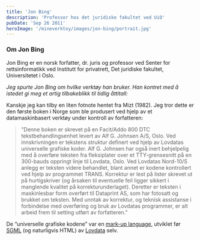 ```yaml
---
title: 'Jon Bing'
description: 'Professor hos det juridiske fakultet ved UiO'
pubDate: 'Sep 26 2011'
heroImage: '/mineverktoy/images/jon-bing/portrait.jpg'
---
```



<div class="interview-question">
  <h3>Om Jon Bing</h3>

</div>
<p>Jon Bing er en norsk forfatter, dr. juris og professor ved Senter for rettsinformatikk ved Institutt for privatrett, Det juridiske fakultet, Universitetet i Oslo.</p>
<div class="interview-question">
  <em>Jeg spurte Jon Bing om hvilke verktøy han bruker. Han kontret med å istedet gi meg et artig tilbakeblikk til tidlig åttitall:</em>
</div>
<p>Kanskje jeg kan tilby en liten fotnote hentet fra Mizt (1982). Jeg tror dette er den første boken i Norge som ble produsert ved hjelp av et datamaskinbasert verktøy under kontroll av forfatteren:</p>
<blockquote>
  "Denne boken er skrevet på en Facit/Addo 800 DTC tekstbehandlingsenhet levert av Alf G. Johnsen A/S, Oslo. Ved innskrivningen er tekstens struktur definert ved hjelp av Lovdatas universelle grafiske koder. Alf G. Johnsen har også inert behjelpelig med å overføre teksten fra fleksiplater over et TTY-grensesnitt på en 300-bauds oppringt linje til Lovdata, Oslo. Ved Lovdatas Nord-10/S anlegg er teksten videre behandlet, blant annet er kodene kontrollert ved hjelp av programmet TRANS. Korrektur er lest på lister skrevet ut på hurtigskriver (og årsaken til eventuelle feil ligger sikkert i manglende kvalitet på korrekturunderlaget). Deretter er teksten i maskinlesbar form overført til Dataprint AS, som har fotosatt og brukket om teksten. Med unntak av korrektur, og teknisk assistanse i forbindelse med overføring og bruk av Lovdatas programmer, er alt arbeid frem til setting utført av forfatteren."
</blockquote>
<p>De “universelle grafiske kodene” var en <a href="http://en.wikipedia.org/wiki/Markup_language">mark-up language</a>, utviklet før <a href="http://en.wikipedia.org/wiki/Standard_Generalized_Markup_Language">SGML</a> (og naturligvis HTML) av <a href="http://www.lovdata.no/">Lovdata</a> selv.</p>
